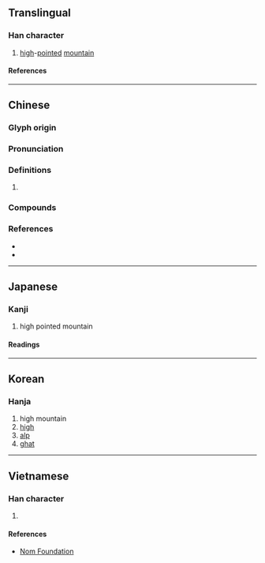 {{also|峤}}
{{character info/new}}
==Translingual==

===Han character===
{{Han char|rn=46|rad=山|as=12|sn=15|four=22727|canj=UHKB|ids=⿰山喬}}

# [[high]]-[[pointed]] [[mountain]]

====References====
{{Han ref|kx=0320.080|dkj=08488|dj=0620.120|hdz=10797.190|uh=5DA0}}

----

==Chinese==
{{zh-forms|s=峤}}

===Glyph origin===
{{Han etym}}

===Pronunciation===
{{zh-pron
|m=jiāo
|c=giu2,giu6,kiu4
|mc=y
|oc=y
|cat=
}}

===Definitions===
{{zh-hanzi}}

# {{rfdef|zh}}

===Compounds===
{{zh-der|嶠嶼|海嶠|溫嶠|燃犀溫嶠|瑯嶠}}

===References===
* {{R:twedu|B00885}}
* {{R:yue:Hanzi}}

----

==Japanese==

===Kanji===
{{ja-kanji|grade=|rs=山12}}

# high pointed mountain

====Readings====
{{ja-readings
|on=きょう, ぎょう
}}

----

==Korean==

===Hanja===
{{ko-hanja|교}}

# high mountain
# [[high]]
# [[alp]]
# [[ghat]]

----

==Vietnamese==

===Han character===
{{vi-readings|rs=山12|reading=kiểu}}

# {{defn|lang=vi|sort=山12}}

====References====
* [http://nomfoundation.org/common/nom_details.php?codepoint=5da0 Nom Foundation]